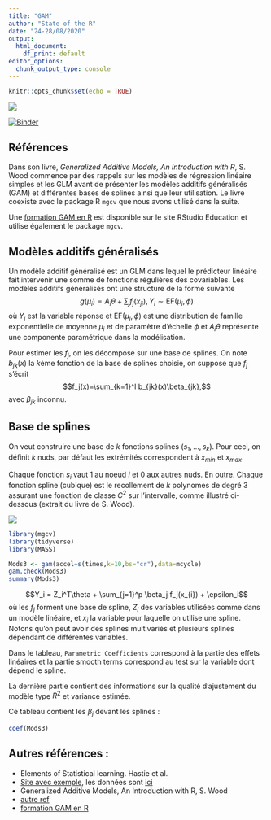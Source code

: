 ```yaml
---
title: "GAM"
author: "State of the R"
date: "24-28/08/2020"
output: 
  html_document: 
    df_print: default
editor_options: 
  chunk_output_type: console
---
```



```r
knitr::opts_chunk$set(echo = TRUE)
```

![](img/GAM.jpg)

[![Binder](https://mybinder.org/badge_logo.svg)](https://mybinder.org/v2/gh/stateofther/finistR2020/website?filepath=finistR2020_website/gam.Rmd)

## Références

Dans son livre, *Generalized Additive Models, An Introduction with R*, S. Wood commence par des rappels sur les modèles de régression linéaire simples et les GLM avant de présenter les modèles additifs généralisés (GAM) et différentes bases de splines ainsi que leur utilisation. Le livre coexiste avec le package R `mgcv` que nous avons utilisé dans la suite.

Une [formation GAM en R](https://noamross.github.io/gams-in-r-course/) est disponible sur le site RStudio Education et utilise également le package `mgcv`.

## Modèles additifs généralisés

Un modèle additif généralisé est un GLM dans lequel le prédicteur linéaire fait intervenir une somme de fonctions régulières des covariables.
Les modèles additifs généralisés ont une structure de la forme suivante
$$g(\mu_i)=A_i\theta+\sum_j f_j(x_{ji}),\, Y_i\sim\text{EF}(\mu_i,\phi)$$
où $Y_i$ est la variable réponse et $\text{EF}(\mu_i,\phi)$ est une distribution de famille exponentielle de moyenne $\mu_i$ et de paramètre d'échelle $\phi$ et $A_i\theta$ représente une componente paramétrique dans la modélisation.

Pour estimer les $f_j$, on les décompose sur une base de splines. On note $b_{jk}(x)$ la $k$ème fonction de la base de splines choisie, on suppose que $f_j$ s'écrit
$$f_j(x)=\sum_{k=1}^l b_{jk}(x)\beta_{jk},$$
avec $\beta_{jk}$ inconnu.

## Base de splines 

On veut construire une base de $k$ fonctions splines $(s_1, \ldots, s_k)$. Pour ceci, on définit $k$ n\oe{}uds, par défaut les extrémités correspondent à $x_{min}$ et $x_{max}$.

Chaque fonction $s_i$ vaut 1 au noeud $i$ et $0$ aux autres n\oe{}uds. En outre. Chaque fonction spline (cubique) est le recollement de $k$ polynomes de degré 3 assurant une fonction  de classe $C^2$  sur l'intervalle, comme illustré ci-dessous (extrait du livre de S. Wood).



![](img/spline.jpg)


```r
library(mgcv)
library(tidyverse)
library(MASS)
```







```r
Mods3 <- gam(accel~s(times,k=10,bs="cr"),data=mcycle)
gam.check(Mods3)
summary(Mods3)
```

$$Y_i = Z_i^T\theta + \sum_{j=1}^p \beta_j f_j(x_{i}) + \epsilon_i$$
où les $f_j$ forment une base de spline, $Z_i$ des variables utilisées comme dans un modèle linéaire, et $x_i$ la variable pour laquelle on utilise une spline. Notons qu'on peut avoir des splines multivariés et plusieurs splines dépendant de différentes variables.

Dans le tableau, `Parametric Coefficients` correspond à la partie des effets linéaires et la partie smooth terms correspond au test sur la variable dont dépend le spline.

La dernière partie contient des informations sur la qualité d'ajustement du modèle type $R^2$ et variance estimée.

Ce tableau contient les $\beta_j$ devant les splines :
```r
coef(Mods3)
```


## Autres références :

  - Elements of Statistical learning. Hastie et al.
  - [Site avec exemple](https://m-clark.github.io/generalized-additive-models), les données sont [ici](https://github.com/m-clark/generalized-additive-models/tree/master/data) 
  - Generalized Additive Models, An Introduction with R, S. Wood
  <!-- [Livre de Simon Wood](https://b-ok.cc/book/2945925/6817d4) -->
  - [autre ref](http://environmentalcomputing.net/intro-to-gams/)
  - [formation GAM en R](https://noamross.github.io/gams-in-r-course/)



